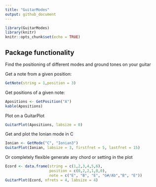 ```yaml
---
title: "GuitarModes"
output: github_document
---
```


```r
library(GuitarModes)
library(knitr)
knitr::opts_chunk$set(echo = TRUE)
```

## Package functionality

Find the positioning of different modes and ground tones on your guitar

Get a note from a given position:
```r
GetNote(string = 1,position = 3)
```

Get positions of a given note:
```r
Apositions <- GetPosition("A")
kable(Apositions)
```

Plot on a GuitarPlot
```r
GuitarPlot(Apositions, labsize = 0)
```

Get and plot the Ionian mode in C

```r
Ionian <- GetMode("C", "Ionian3")
GuitarPlot(Ionian, labsize = 3, firstfret = 5, lastfret = 15)
```

Or completely flexible generate any chord or setting in the plot

```r
Ecord <- data.frame(string = c(1,2,3,4,5,6), 
                    position = c(0,2,2,1,0,0), 
                    note = c("E", "B", "E", "G#/Ab","B", "E"))
GuitarPlot(Ecord, nfrets = 4, labsize = 4)
```

